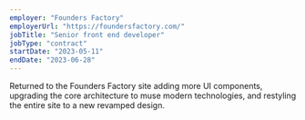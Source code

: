 ```yaml
---
employer: "Founders Factory"
employerUrl: "https://foundersfactory.com/"
jobTitle: "Senior front end developer"
jobType: "contract"
startDate: "2023-05-11"
endDate: "2023-06-28"
---
```


Returned to the Founders Factory site adding more UI components,  upgrading the core architecture to muse modern technologies, and restyling the entire site to a new revamped design. 
